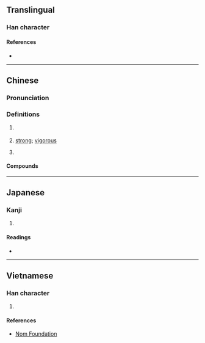 {{character info}}
==Translingual==

===Han character===
{{Han char|rn=37|rad=大|as=09|sn=12|four=10336|canj=MUKLL|ids=⿱𦣻夰}}

====References====
* {{Han ref|kx=0253.070|dkj=05962|dj=0514.320|hdz=10026.130|uh=5961|ud=22881|bh=D8B4|bd=55476}}

----

==Chinese==
{{zh-forms}}

===Pronunciation===
{{zh-pron
|m=ào
|m-s=
|dg=
|c=ngou6
|c-t=
|g=
|h=pfs=
|j=
|mb=
|md=
|mn=
|mn-t=
|w=
|x=
|mc=y
|oc=y
|cat=a,pn
}}

===Definitions===
{{zh-hanzi}}

# {{lb|zh|literary}} {{zh-alt-form|傲|[[arrogant]]; [[haughty]]}}
# {{lb|zh|literary}} [[strong]]; [[vigorous]]
# {{n-g|A legendary strong man.}}

====Compounds====
{{zh-der|燾奡|排奡|排奡縱橫}}

----

==Japanese==

===Kanji===
{{ja-kanji|grade=|rs=大09}}

# {{rfdef|ja|sort=大09}}

====Readings====
* {{ja-readings|on=[[がう]] (gau), [[ごう]] (gō)|kun=[[あなどる]] (anadoru), [[つよい]] (tsuyoi)}}

----

==Vietnamese==

===Han character===
{{vi-readings|reading=ngáo, ngạo, ngoáo|rs=大09}}

# {{rfdef|vi|sort=大09}}

====References====
* [http://nomfoundation.org/common/nom_details.php?codepoint=5961 Nom Foundation]